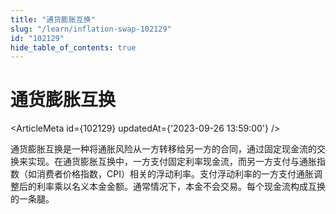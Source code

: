 ```yaml
---
title: "通货膨胀互换"
slug: "/learn/inflation-swap-102129"
id: "102129"
hide_table_of_contents: true
---
```



# 通货膨胀互换

<ArticleMeta id={102129} updatedAt={'2023-09-26 13:59:00'} />
<div className='border-solid border-b border-t-0 my-4 border-[var(--ifm-color-gray-300)]' />

通货膨胀互换是一种将通胀风险从一方转移给另一方的合同，通过固定现金流的交换来实现。在通货膨胀互换中，一方支付固定利率现金流，而另一方支付与通胀指数（如消费者价格指数，CPI）相关的浮动利率。支付浮动利率的一方支付通胀调整后的利率乘以名义本金金额。通常情况下，本金不会交易。每个现金流构成互换的一条腿。
